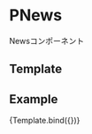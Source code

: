 
<Meta title="Molecules/PNews" component={PNews} />

# PNews

Newsコンポーネント

## Template


## Example

<Canvas>
  <Story
    name="PNews"
    args={{
      date: new Date("2022-04-27"),
      text: "Dignissimos quis repudiandae vel pariatur nemo aut.",
      url: "/"
    }}
  >
    {Template.bind({})}
  </Story>
</Canvas>

<Props story="PNews" />
